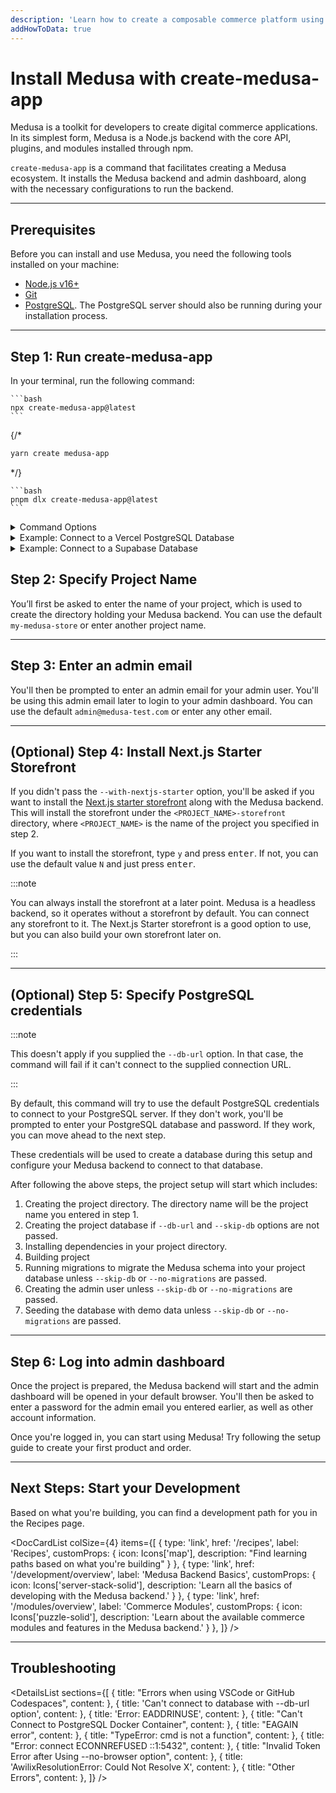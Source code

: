 ```yaml
---
description: 'Learn how to create a composable commerce platform using Medusa. This quickstart guide will help you set up your Medusa backend and the admin dashboard.'
addHowToData: true
---
```



# Install Medusa with create-medusa-app

Medusa is a toolkit for developers to create digital commerce applications. In its simplest form, Medusa is a Node.js backend with the core API, plugins, and modules installed through npm.

`create-medusa-app` is a command that facilitates creating a Medusa ecosystem. It installs the Medusa backend and admin dashboard, along with the necessary configurations to run the backend.

---

## Prerequisites

Before you can install and use Medusa, you need the following tools installed on your machine:

- [Node.js v16+](./development/backend/prepare-environment.mdx#nodejs)
- [Git](./development/backend/prepare-environment.mdx#git)
- [PostgreSQL](./development/backend/prepare-environment.mdx#postgresql). The PostgreSQL server should also be running during your installation process.

---

## Step 1: Run create-medusa-app

In your terminal, run the following command:

<Tabs groupId="npxyarn" isCodeTabs={true}>
  <TabItem value="npx" label="NPX" default>

    ```bash
    npx create-medusa-app@latest
    ```

  </TabItem>
  {/* <TabItem value="yarn" label="Yarn">

  ```bash
  yarn create medusa-app
  ```

  </TabItem> */}
  <TabItem value="pnpm" label="pnpm">

    ```bash
    pnpm dlx create-medusa-app@latest
    ```

  </TabItem>
</Tabs>

<Details>
  <Summary>Command Options</Summary>
  
  The `create-medusa-app` command can accept the following options:

  - `--repo-url <url>`: The repository URL to create the project from. By default it will be `https://github.com/medusajs/medusa-starter-default`.
  - `--seed`: A flag indicating whether the database should be seeded with demo data. By default, seeding is disabled.
  - `--no-boilerplate`: A flag that removes all files added for an enhanced onboarding experience (files under `src/admin`, `src/api`, etc...). This is helpful if you want to create a clean project, and is only recommended if you're familiar with Medusa.
  - `--no-browser`: Disables opening the browser at the end of the project creation and only shows success message.
  - `--skip-db`: Skips creating the database, running migrations, and seeding, and subsequently skips opening the browser. Useful if you want to set the database URL at a later point in the configurations.
  - `--db-url <url>`: Skips database creation and sets the database URL to the provided URL. Throws an error if connection to the database fails. Will still run migrations and open the admin after project creation. Useful if you already have a database created, locally or remotely.
  - `--no-migrations`: Skips running migrations, creating admin user, and seeding. If used, it's expected that you pass the `--db-url` option with a URL of a database that has all necessary migrations. Otherwise, unexpected errors will occur. Helpful only if combined with `--db-url`.
  - `--directory-path <path>`: Allows specifying the parent directory path to create the directory of the new project in.
  - `--with-nextjs-starter`: Installs the Next.js starter storefront under the `<PROJECT_NAME>-storefront` directory, where `<PROJECT_NAME>` is the name of the project you enter in the first question. If the `<PROJECT_NAME>-storefront` directory already exists, random characters are added at the end of `<PROJECT_NAME>-storefront`.
</Details>

<Details className="border-t-0">
  <Summary>Example: Connect to a Vercel PostgreSQL Database</Summary>

  If you want to use a PostgreSQL database hosted on Vercel, you must use the `--db-url` option and add to the end of your connection URL `?sslmode=require`. For example:

  ```bash
  npx create-medusa-app@latest --db-url "postgres://default:<password><host-region>.postgres.vercel-storage.com:5432/verceldb?sslmode=require"
  ```

  :::note

  If the database already has the necessary migrations and you don't need the command to run migrations, you can pass the `--no-migrations` option.

  :::
</Details>

<Details className="border-t-0">
  <Summary>Example: Connect to a Supabase Database</Summary>

  If you want to connect to a Supabase database, you must use the `--db-url` option with its value being the connection URL to your Supabase database. For example:

  ```bash
  npx create-medusa-app@latest --db-url "postgres://postgres.<host>:<password>@aws-0-eu-central-1.pooler.supabase.com:5432/postgres"
  ```

  :::note

  If the database already has the necessary migrations and you don't need the command to run migrations, you can pass the `--no-migrations` option.

  :::
</Details>

## Step 2: Specify Project Name

You’ll first be asked to enter the name of your project, which is used to create the directory holding your Medusa backend. You can use the default `my-medusa-store` or enter another project name.

---

## Step 3: Enter an admin email

You'll then be prompted to enter an admin email for your admin user. You'll be using this admin email later to login to your admin dashboard. You can use the default `admin@medusa-test.com` or enter any other email.

---

## (Optional) Step 4: Install Next.js Starter Storefront

If you didn't pass the `--with-nextjs-starter` option, you'll be asked if you want to install the [Next.js starter storefront](./starters/nextjs-medusa-starter.mdx) along with the Medusa backend. This will install the storefront under the `<PROJECT_NAME>-storefront` directory, where `<PROJECT_NAME>` is the name of the project you specified in step 2.

If you want to install the storefront, type `y` and press <kbd>enter</kbd>. If not, you can use the default value `N` and just press <kbd>enter</kbd>.

:::note

You can always install the storefront at a later point. Medusa is a headless backend, so it operates without a storefront by default. You can connect any storefront to it. The Next.js Starter storefront is a good option to use, but you can also build your own storefront later on.

:::

---

## (Optional) Step 5: Specify PostgreSQL credentials

:::note

This doesn't apply if you supplied the `--db-url` option. In that case, the command will fail if it can't connect to the supplied connection URL.

:::

By default, this command will try to use the default PostgreSQL credentials to connect to your PostgreSQL server. If they don't work, you'll be prompted to enter your PostgreSQL database and password. If they work, you can move ahead to the next step.

These credentials will be used to create a database during this setup and configure your Medusa backend to connect to that database.

After following the above steps, the project setup will start which includes:

1. Creating the project directory. The directory name will be the project name you entered in step 1.
2. Creating the project database if `--db-url` and `--skip-db` options are not passed.
3. Installing dependencies in your project directory.
4. Building project
5. Running migrations to migrate the Medusa schema into your project database unless `--skip-db` or `--no-migrations` are passed.
6. Creating the admin user unless `--skip-db` or `--no-migrations` are passed.
7. Seeding the database with demo data unless `--skip-db` or `--no-migrations` are passed.

---

## Step 6: Log into admin dashboard

Once the project is prepared, the Medusa backend will start and the admin dashboard will be opened in your default browser. You'll then be asked to enter a password for the admin email you entered earlier, as well as other account information.

Once you're logged in, you can start using Medusa! Try following the setup guide to create your first product and order.

<Feedback 
   event="survey_create-medusa-app"
   question="Did you set up Medusa successfully?"
   positiveQuestion="Is there anything that should improved?"
   negativeQuestion="Please describe the issue you faced."
/>

---

## Next Steps: Start your Development

Based on what you're building, you can find a development path for you in the Recipes page.

<DocCardList colSize={4} items={[
  {
    type: 'link',
    href: '/recipes',
    label: 'Recipes',
    customProps: {
      icon: Icons['map'],
      description: "Find learning paths based on what you're building"
    }
  },
  {
    type: 'link',
    href: '/development/overview',
    label: 'Medusa Backend Basics',
    customProps: {
      icon: Icons['server-stack-solid'],
      description: 'Learn all the basics of developing with the Medusa backend.'
    }
  },
  {
    type: 'link',
    href: '/modules/overview',
    label: 'Commerce Modules',
    customProps: {
      icon: Icons['puzzle-solid'],
      description: 'Learn about the available commerce modules and features in the Medusa backend.'
    }
  },
]} />

---

## Troubleshooting

<DetailsList
  sections={[
    {
      title: "Errors when using VSCode or GitHub Codespaces",
      content: <ForwardingError />
    },
    {
      title: 'Can\'t connect to database with --db-url option',
      content: <DbUrlError />
    },
    {
      title: 'Error: EADDRINUSE',
      content: <EaddrinuseSection />
    },
    {
      title: "Can't Connect to PostgreSQL Docker Container",
      content: <PostgresDockerError />
    },
    {
      title: "EAGAIN error",
      content: <EagainError />
    },
    {
      title: "TypeError: cmd is not a function",
      content: <TypeErrorSection />
    },
    {
      title: "Error: connect ECONNREFUSED ::1:5432",
      content: <ConnectionErrorSection />
    },
    {
      title: "Invalid Token Error after Using --no-browser option",
      content: <InvalidTokenError />
    },
    {
      title: 'AwilixResolutionError: Could Not Resolve X',
      content: <FreshInstallationSection />
    },
    {
      title: "Other Errors",
      content: <OtherErrorsSection />
    },
  ]}
/>
